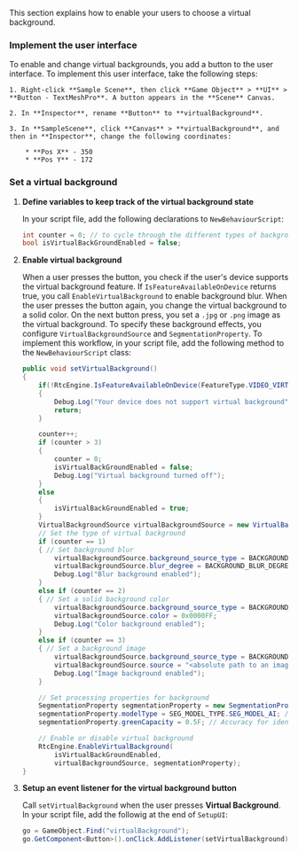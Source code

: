 <PlatformWrapper platform = 'unity'>

This section explains how to enable your users to choose a virtual background.

### Implement the user interface

To enable and change virtual backgrounds, you add a button to the user interface. To implement this user interface, take the following steps:

    1. Right-click **Sample Scene**, then click **Game Object** > **UI** > **Button - TextMeshPro**. A button appears in the **Scene** Canvas.

    2. In **Inspector**, rename **Button** to **virtualBackground**.

    3. In **SampleScene**, click **Canvas** > **virtualBackground**, and then in **Inspector**, change the following coordinates:
        
        * **Pos X** - 350
        * **Pos Y** - 172

### Set a virtual background

1. **Define variables to keep track of the virtual background state**

    In your script file, add the following declarations to `NewBehaviourScript`:

    ```csharp
    int counter = 0; // to cycle through the different types of backgrounds
    bool isVirtualBackGroundEnabled = false;
    ```

2. **Enable virtual background**

    When a user presses the button, you check if the user's device supports the virtual background feature. If `IsFeatureAvailableOnDevice` returns true, you call `EnableVirtualBackground` to enable background blur. When the user presses the button again, you change the virtual background to a solid color. On the next button press, you set a `.jpg` or `.png` image as the virtual background. To specify these background effects, you configure `VirtualBackgroundSource` and `SegmentationProperty`. To implement this workflow, in your script file, add the following method to the `NewBehaviourScript` class:

    ```csharp
    public void setVirtualBackground()
    {
        if(!RtcEngine.IsFeatureAvailableOnDevice(FeatureType.VIDEO_VIRTUAL_BACKGROUND))
        {
            Debug.Log("Your device does not support virtual background");
            return;
        }

        counter++;
        if (counter > 3)
        {
            counter = 0;
            isVirtualBackGroundEnabled = false;
            Debug.Log("Virtual background turned off");
        }
        else
        {
            isVirtualBackGroundEnabled = true;
        }
        VirtualBackgroundSource virtualBackgroundSource = new VirtualBackgroundSource();
        // Set the type of virtual background
        if (counter == 1)
        { // Set background blur
            virtualBackgroundSource.background_source_type = BACKGROUND_SOURCE_TYPE.BACKGROUND_BLUR;
            virtualBackgroundSource.blur_degree = BACKGROUND_BLUR_DEGREE.BLUR_DEGREE_HIGH;
            Debug.Log("Blur background enabled");
        }
        else if (counter == 2)
        { // Set a solid background color
            virtualBackgroundSource.background_source_type = BACKGROUND_SOURCE_TYPE.BACKGROUND_COLOR;
            virtualBackgroundSource.color = 0x0000FF;
            Debug.Log("Color background enabled");
        }
        else if (counter == 3)
        { // Set a background image
            virtualBackgroundSource.background_source_type = BACKGROUND_SOURCE_TYPE.BACKGROUND_IMG;
            virtualBackgroundSource.source = "<absolute path to an image file>";
            Debug.Log("Image background enabled");
        }

        // Set processing properties for background
        SegmentationProperty segmentationProperty = new SegmentationProperty();
        segmentationProperty.modelType = SEG_MODEL_TYPE.SEG_MODEL_AI; // Use SEG_MODEL_GREEN if you have a green background
        segmentationProperty.greenCapacity = 0.5F; // Accuracy for identifying green colors (range 0-1)

        // Enable or disable virtual background
        RtcEngine.EnableVirtualBackground(
            isVirtualBackGroundEnabled,
            virtualBackgroundSource, segmentationProperty);
    }
    ```

3. **Setup an event listener for the virtual background button**

   Call `setVirtualBackground` when the user presses **Virtual Background**. In your script file, add the followig at the end of `SetupUI`:

   ```csharp
   go = GameObject.Find("virtualBackground");
   go.GetComponent<Button>().onClick.AddListener(setVirtualBackground);
   ```
</PlatformWrapper>